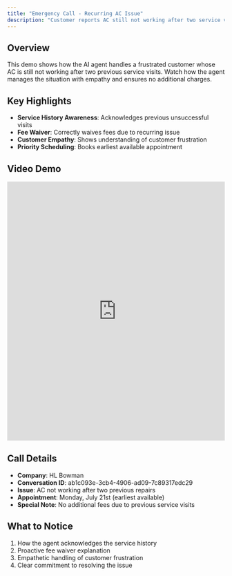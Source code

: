 ```yaml
---
title: "Emergency Call - Recurring AC Issue"
description: "Customer reports AC still not working after two service visits"
---
```


## Overview

This demo shows how the AI agent handles a frustrated customer whose AC is still not working after two previous service visits. Watch how the agent manages the situation with empathy and ensures no additional charges.

## Key Highlights

- **Service History Awareness**: Acknowledges previous unsuccessful visits
- **Fee Waiver**: Correctly waives fees due to recurring issue
- **Customer Empathy**: Shows understanding of customer frustration
- **Priority Scheduling**: Books earliest available appointment

## Video Demo

<iframe
  src="https://share.descript.com/embed/kBpqg1Njfyj"
  width="100%"
  height="600"
  frameBorder="0"
  allowFullScreen
  className="rounded-xl"
></iframe>

## Call Details

- **Company**: HL Bowman
- **Conversation ID**: ab1c093e-3cb4-4906-ad09-7c89317edc29
- **Issue**: AC not working after two previous repairs
- **Appointment**: Monday, July 21st (earliest available)
- **Special Note**: No additional fees due to previous service visits

## What to Notice

1. How the agent acknowledges the service history
2. Proactive fee waiver explanation
3. Empathetic handling of customer frustration
4. Clear commitment to resolving the issue